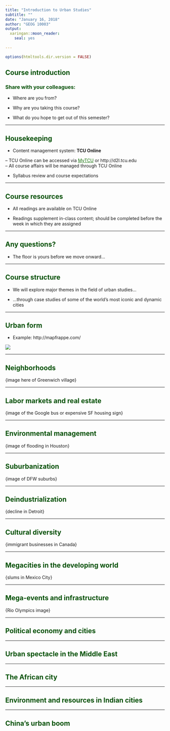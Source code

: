 ```yaml
---
title: "Introduction to Urban Studies"
subtitle: ""
date: "January 16, 2018"
author: "GEOG 10003"
output: 
  xaringan::moon_reader: 
    seal: yes
  
---
```


```r
options(htmltools.dir.version = FALSE)
```

## Course introduction

### **Share with your colleagues:**
* Where are you from?  

* Why are you taking this course?

* What do you hope to get out of this semester?  

---

## Housekeeping

* Content management system: __TCU Online__

-- TCU Online can be accessed via [MyTCU](http://my.tcu.edu) or http://d2l.tcu.edu  
-- All course affairs will be managed through TCU Online
 
* Syllabus review and course expectations

---

## Course resources

* All readings are available on TCU Online

* Readings supplement in-class content; should be completed before the week in which they are assigned

---

## Any questions? 

* The floor is yours before we move onward...

---

## Course structure

* We will explore major themes in the field of urban studies...

* ...through case studies of some of the world's most iconic and dynamic cities

---

## Urban form

* Example: http://mapfrappe.com/

<img src=img/dallas-paris.png>

---

## Neighborhoods

{image here of Greenwich village}

---

## Labor markets and real estate

{image of the Google bus or expensive SF housing sign}

---

## Environmental management

{image of flooding in Houston}

---

## Suburbanization

{image of DFW suburbs}

---

## Deindustrialization

{decline in Detroit}

---

## Cultural diversity

{immigrant businesses in Canada}

---

## Megacities in the developing world

{slums in Mexico City}

---

## Mega-events and infrastructure

{Rio Olympics image}

---

## Political economy and cities


---

## Urban spectacle in the Middle East


---

## The African city


---

## Environment and resources in Indian cities


---


## China's urban boom





<style>

h1, h2, h3 {
  color: #035004; 
}

a {
  color: #1a730f; 
}

.inverse {
  background-color: #035004; 

}
</style>







